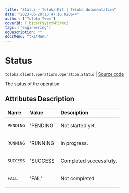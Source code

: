 ```yaml
---
title: "Status — Toloka-Kit | Toloka documentation"
date: "2023-06-20T13:47:16.020644"
author: ["Toloka Team"]
coverId: F_bIcOYF9yjrxkPZrXc3
tags: ["engineering"]
ogDescription: ""
docsMenu: "tkitMenu"
---
```


# Status

`toloka.client.operations.Operation.Status` | [Source code](https://github.com/Toloka/toloka-kit/blob/v1.2.0/src/client/operations.py#L68)

The status of the operation:

## Attributes Description

| Name | Value | Description |
| :------| :-----------| :----------| 
`PENDING`|'PENDING'|<p>Not started yet.</p>
`RUNNING`|'RUNNING'|<p>In progress.</p>
`SUCCESS`|'SUCCESS'|<p>Completed successfully.</p>
`FAIL`|'FAIL'|<p>Not completed.</p>